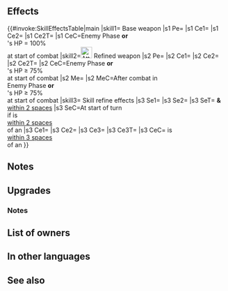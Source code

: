 {{Weapon Infobox
|tagid=SID_赤い竜騎士の斧
|weaponType=Axe
|might=16
|range=1
|cooldown=-1
|effect=Accelerates Special trigger (cooldown count-1). At start of combat, if foe's HP = 100%, grants Atk/Spd/Def/Res+4 during combat and inflicts Special cooldown charge -1 on foe per attack. (Only highest value applied. Does not stack.)
|cost=400
|exclusive=1
|statModifiers=0,16,0,0,0
|required=Silver Axe
|refinePaths=default
|refineSP=400
|refineMedals=500
|refineDews=200
|upgradedEffect=Accelerates Special trigger (cooldown count-1). If foe initiates combat or if foe's HP ≥ 75% at start of combat, grants Atk/Spd/Def/Res+4 to unit and inflicts Special cooldown charge -1 on foe per attack during combat (only highest value applied; does not stack), and restores 7 HP to unit after combat.
|effectSkill1=At start of turn, if unit is within 2 spaces of an ally, grants Atk/Spd+6 and the following status to unit and allies within 2 spaces for 1 turn: "Grants Special cooldown charge +1 per attack during combat (only highest value applied; does not stack)." If unit is within 3 spaces of an ally, grants Atk/Spd/Def/Res+4 to unit and neutralizes effects that guarantee foe's follow-up attacks and effects that prevent unit's follow-up attacks during combat.
|properties=
}}
==Effects==
{{#invoke:SkillEffectsTable|main
|skill1={{SCi|weapon}} Base weapon
|s1 Pe={{Eft|Accelerate Special}}
|s1 Ce1={{Eft|Temporary buffs|Atk/Spd/Def/Res|4}}
|s1 Ce2={{Eft|Guard}}
|s1 Ce2T={{Tgt|Foe}}
|s1 CeC=Enemy Phase '''or'''<br>{{Tgt|Foe}}'s HP = 100%<br>at start of combat
|skill2=[[File:Attack Plus W.png|x26px|class=inline-icon]] Refined weapon
|s2 Pe={{Eft|Accelerate Special}}
|s2 Ce1={{Eft|Temporary buffs|Atk/Spd/Def/Res|4}}
|s2 Ce2={{Eft|Guard}}
|s2 Ce2T={{Tgt|Foe}}
|s2 CeC=Enemy Phase '''or'''<br>{{Tgt|Foe}}'s HP ≥ 75%<br>at start of combat
|s2 Me={{Eft|Heal|7}}
|s2 MeC=After combat in<br>Enemy Phase '''or'''<br>{{Tgt|Foe}}'s HP ≥ 75%<br>at start of combat
|skill3={{Si|Dragoon Axe|refine=Skill1}} Skill refine effects
|s3 Se1={{Eft|Bonuses|Atk/Spd|6}}
|s3 Se2={{SEt|Special cooldown charge +1}}
|s3 SeT={{Tgt|Unit}} '''&''' {{Tgt|Allies}}<br>[[within 2 spaces]]
|s3 SeC=At start of turn<br>if {{Tgt|Unit}} is<br>[[within 2 spaces]]<br>of an {{Tgt|Ally}}
|s3 Ce1={{Eft|Temporary buffs|Atk/Spd/Def/Res|4}}
|s3 Ce2={{Eft|Neutralize Prevent Follow-Ups}}
|s3 Ce3={{Eft|Neutralize Guaranteed Follow-Ups}}
|s3 Ce3T={{Tgt|Foe}}
|s3 CeC={{Tgt|Unit}} is<br>[[within 3 spaces]]<br>of an {{Tgt|Ally}}
}}

==Notes==
{{IfFoeInitiates}}
{{Temporary buffs}}
{{CooldownChargeMinus}}
==Upgrades==
{{Weapon Upgrade List}}
===Notes===
{{Bonuses|name={{St|Dragoon Axe|refine=Skill1}}}}
{{Special Cooldown Charge +1|name={{St|Dragoon Axe|refine=Skill1}}}}
{{Follow-up effect neutralization|name={{St|Dragoon Axe|refine=Skill1}}}}
==List of owners==
{{Skill Hero List}}
==In other languages==
{{OtherLanguages
|english=Dragoon Axe
|japanese=赤い竜騎士の斧
|german=Dragoneraxt
|spanishEU=Hacha dragoon
|spanishLA=Hacha dragoon
|french=Hache carabin
|italian=Ascia dragone
|chineseTW=赤色龍騎士之斧
|portuguese=Machado dragoon
}}
==See also==
{{See also skills|cond=(Description LIKE '%if foe_s HP =%grants Atk/Spd/Def/Res+%during combat%' OR Description LIKE '%if foe_s HP =%inflicts Special cooldown charge -1 on foe%' OR Description LIKE '%grants %/%/%+%during combat%inflicts Special cooldown charge -1 on foe%') AND Exclusive='1'}}
{{Weapons Navbox}}